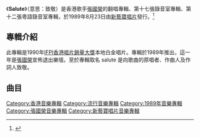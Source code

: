 {{Album infobox | <!-- See Wikipedia:WikiProject_Albums -->
|  Name        = Salute
|  Type        = [[專輯|專輯]]
|  Artist      = [[張國榮|張國榮]]
|  Cover       = 1989salute.jpg
|  Background  = 
|  Released    = 1989年8月23日
|  Recorded    = 1989年
|  Genre       = [[粵語流行音樂|粵語流行音樂]]
|  Label       = [[新藝寶唱片|新藝寶唱片]]
| Language     = [[粵語|粵語]]
|  Producer    =  [[張國榮|張國榮]]、[[梁榮駿|梁榮駿]]
|  Last album  = [[兜風心情|兜風心情]]<br/>（1988年7月10日）
|  This album  = '''Salute'''<br/>（1989年8月23日）
|  Next album  = [[Final_Encounter|Final Encounter]]<br/>（1989年12月21日）
}}

《'''Salute'''》（意思：致敬）是香港歌手[[張國榮|張國榮]]的翻唱專輯、第十七張錄音室專輯、第十二張粵語錄音室專輯，於1989年8月23日由[[新藝寶唱片|新藝寶唱片]]發行。<ref>{{Cite web |url=https://itunes.apple.com/hk/album/%E5%BE%A9%E9%BB%91%E7%8E%8B-salute/439994170 |title=存档副本 |accessdate=2018-10-25 |archive-date=2018-10-26 |archive-url=https://web.archive.org/web/20181026064452/https://itunes.apple.com/hk/album/%E5%BE%A9%E9%BB%91%E7%8E%8B-salute/439994170 |dead-url=no }}</ref>

== 專輯介紹 ==
此專輯是1990年[[IFPI香港唱片銷量大獎|IFPI香港唱片銷量大獎]]本地白金唱片。專輯於1989年推出，這一年是[[張國榮|張國榮]]宣佈退出樂壇。至於專輯取名 salute 是向歌曲的原唱者、作曲人及作詞人致敬。

== 曲目 ==
{{Tracklist/common
| total_length = 
| all_producer = 張國榮、[[梁榮駿|梁榮駿]]
| all_note = except

| music_credits = yes
| lyrics_credits = yes
| arranger_credits = yes
| extra_column = 原唱者

| title1          = 童年時
| note1           =
| longnote1           = 
| lyrics1         = [[鄭國江|鄭國江]]
| music1          = 根田成一
| arranger1          = 袁卓繁
| producer1          = 
| extra1          = [[夏韶聲|夏韶聲]]
| length1         = 

| title2          = [[但願人長久_(盧冠廷單曲)|但願人長久]]
| note2           =
| longnote2           = 
| lyrics2         = [[唐書琛|唐書琛]]
| music2          = [[盧冠廷|盧冠廷]]
| arranger2          = [[盧東尼|盧東尼]]
| producer2         = 
| extra2          = 盧冠廷
| length2         = 

| title3          = 紙船
| note3           =
| longnote3           = 
| lyrics3         = [[許冠傑|許冠傑]]
| music3          = 許冠傑
| arranger3          = [[鮑比達|鮑比達]]
| producer3          = 
| extra3          = 許冠傑
| length3         = 

| title4          = [[明星_(歌曲)|明星]]
| note4           =
| longnote4           = 
| lyrics4         = [[黄霑|黄霑]]
| music4          = 黄霑
| arranger4          = 盧東尼
| producer4          = 
| extra4         = [[張瑪莉|張瑪莉]]
| length4         = 

| title5          = 從不知
| note5           =
| longnote5           = 
| lyrics5         = [[林振強|林振強]]
| music5          = [[郭小霖|郭小霖]]
| arranger5          = 鮑比達
| producer5          = 
| extra5          = 郭小霖
| length5         = 

| title6          = 滴汗
| note6           =
| longnote6           = 改编自Robbie Dupree的《Are You Ready For Love》
| lyrics6         = 林振強
| music6          = Greg Guidry<br/>Cindy Guidry
| arranger6         = Iwasaki Yasunori
| producer6          = 
| extra6          = [[林憶蓮|林憶蓮]]
| length6         = 

| title7          = 漫天風雨
| note7          =
| longnote7           = 
| lyrics7         = [[湯正川|湯正川]]
| music7          = 李雅桑
| arranger7          = [[林鑛培|林鑛培]]
| producer7         = 
| extra7          = [[徐小鳳|徐小鳳]]
| length7         = 

| title8          = 這是愛
| note8           =
| longnote8           =
| lyrics8         = [[林敏聰|林敏聰]]
| music8          = [[林敏怡|林敏怡]]
| arranger8          = Fujita Daito
| producer8          = 
| extra8          = [[泰迪羅賓|泰迪羅賓]]
| length8         = 

| title9          = 雪中情'89
| note9          = 楊喬興監製
| longnote9           = 
| lyrics9         = [[盧國沾|盧國沾]]
| music9          = [[邰肇玫|邰肇玫]]
| arranger9          = Fujita Daito
| producer9          = 
| extra9          = [[關正傑|關正傑]]
| length9         = 

| title10         = [[似水流年_(歌曲)|似水流年]]
| note10           =
| longnote10           = 电影《似水流年》主题曲
| lyrics10        = [[鄭國江|鄭國江]]
| music10         = [[喜多郎|喜多郎]]
| arranger10          = 袁卓繁
| producer10          = 
| extra10          = [[梅艷芳|梅艷芳]]
| length10        = 
}}

<div class="references-small">
<references />
</div>

{{張國榮}}

[[Category:香港音樂專輯|Category:香港音樂專輯]]
[[Category:流行音樂專輯|Category:流行音樂專輯]]
[[Category:1989年音樂專輯|Category:1989年音樂專輯]]
[[Category:張國榮音樂專輯|Category:張國榮音樂專輯]]
[[Category:新藝寶唱片音樂專輯|Category:新藝寶唱片音樂專輯]]